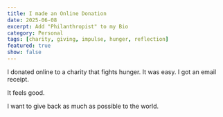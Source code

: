 ```yaml
---
title: I made an Online Donation
date: 2025-06-08
excerpt: Add "Philanthropist" to my Bio
category: Personal
tags: [charity, giving, impulse, hunger, reflection]
featured: true
show: false
---
```


I donated online to a charity that fights hunger. It was easy. I got an email receipt.

It feels good. 

I want to give back as much as possible to the world.
